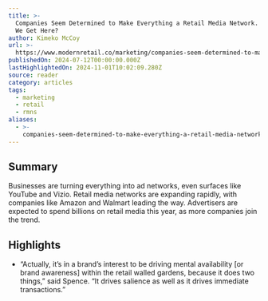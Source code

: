 ```yaml
---
title: >-
  Companies Seem Determined to Make Everything a Retail Media Network. How Did
  We Get Here?
author: Kimeko McCoy
url: >-
  https://www.modernretail.co/marketing/companies-seem-determined-to-make-everything-a-retail-media-network-how-did-we-get-here/?utm_campaign=modernretaildis&utm_medium=rss&utm_source=general-rss&utm_term=Retail%20Dive%20Weekender
publishedOn: 2024-07-12T00:00:00.000Z
lastHighlightedOn: 2024-11-01T10:02:09.280Z
source: reader
category: articles
tags:
  - marketing
  - retail
  - rmns
aliases:
  - >-
    companies-seem-determined-to-make-everything-a-retail-media-network.-how-did-we-get-here
---
```

## Summary

Businesses are turning everything into ad networks, even surfaces like YouTube and Vizio. Retail media networks are expanding rapidly, with companies like Amazon and Walmart leading the way. Advertisers are expected to spend billions on retail media this year, as more companies join the trend.

## Highlights
- “Actually, it’s in a brand’s interest to be driving mental availability [or brand awareness] within the retail walled gardens, because it does two things,” said Spence. “It drives salience as well as it drives immediate transactions.”
